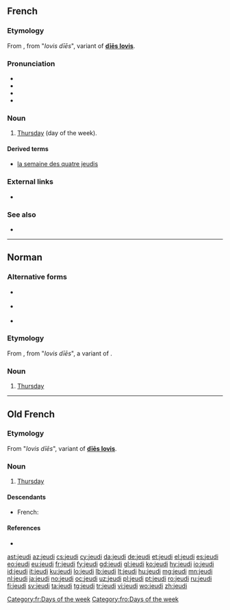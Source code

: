 ==French==

===Etymology===
From {{etyl|fro|fr}}, from {{etyl|la|fr}} "''Iovis dīēs''", variant of '''[[dies Iovis|dīēs Iovis]]'''.

===Pronunciation===
* {{IPA|/ʒø.di/|lang=fr}}
* {{audio|Fr-jeudi-fr-ouest.ogg|Audio (France)|lang=fr}}
* {{rhymes|i|lang=fr}}
* {{homophones|jeudis|lang=fr}}

===Noun===
{{fr-noun|m}}

# [[Thursday]] (day of the week).

====Derived terms====
* [[la semaine des quatre jeudis]]

===External links===
* {{R:TLFi}}

[[Category:fr:Days of the week]]

===See also===
* {{list:days of the week/fr}}
----

==Norman==

===Alternative forms===
* {{l|nrf|Jeudi}} {{qualifier|Jersey}}
* {{l|nrf|jéeudi}} {{qualifier|continental Normandy}}
* {{l|nrf|djödi}} {{qualifier|Sark}}

===Etymology===
From {{etyl|fro|nrf}} {{m|fro|jeudi}}, from {{etyl|la|nrf}} "''Iovis dīēs''", a variant of {{m|la|diēs Iovis||day of Jupiter}}.

===Noun===
{{nrf-noun|m}}

# {{label|nrf|Guernsey}} [[Thursday]]

{{catlangcode|nrf|Days of the week}}

----

==Old French==

===Etymology===
From {{etyl|la|fro}} "''Iovis dīēs''", variant of '''[[dies Iovis|dīēs Iovis]]'''.

===Noun===
{{fro-noun|m}}

# [[Thursday]]

====Descendants====
* French: {{l|fr|jeudi}}

====References====
* {{R:Godefroy|supplement=1}}<!--contains a long list of alternative forms, too long to list here-->

[[Category:fro:Days of the week]]

[[ast:jeudi]]
[[az:jeudi]]
[[cs:jeudi]]
[[cy:jeudi]]
[[da:jeudi]]
[[de:jeudi]]
[[et:jeudi]]
[[el:jeudi]]
[[es:jeudi]]
[[eo:jeudi]]
[[eu:jeudi]]
[[fr:jeudi]]
[[fy:jeudi]]
[[gd:jeudi]]
[[gl:jeudi]]
[[ko:jeudi]]
[[hy:jeudi]]
[[io:jeudi]]
[[id:jeudi]]
[[it:jeudi]]
[[ku:jeudi]]
[[lo:jeudi]]
[[lb:jeudi]]
[[lt:jeudi]]
[[hu:jeudi]]
[[mg:jeudi]]
[[mn:jeudi]]
[[nl:jeudi]]
[[ja:jeudi]]
[[no:jeudi]]
[[oc:jeudi]]
[[uz:jeudi]]
[[pl:jeudi]]
[[pt:jeudi]]
[[ro:jeudi]]
[[ru:jeudi]]
[[fi:jeudi]]
[[sv:jeudi]]
[[ta:jeudi]]
[[tg:jeudi]]
[[tr:jeudi]]
[[vi:jeudi]]
[[wo:jeudi]]
[[zh:jeudi]]